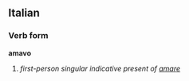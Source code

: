 ==Italian==
===Verb form===
'''amavo'''

# ''first-person singular indicative present of [[amare]]''